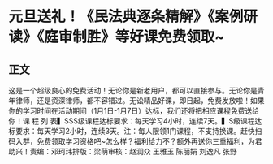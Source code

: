 # 元旦送礼！《民法典逐条精解》《案例研读》《庭审制胜》等好课免费领取~
## 正文
这是一个超级良心的免费活动！无论你是新老用户，都可以直接参与。无论你是青年律师，还是资深律师，都不容错过。无讼精品好课，即日起，免费发放啦！如果你的学习时间在活动期间（1月1日-1月7日）达标，我们还将把相应课程免费送给你！课 程 列 表▍SSS级课程达标要求：每天学习4小时，连续7天。▍S级课程达标要求：每天学习2小时，连续3天。注：每人限领1门课程，不支持换课。赶快扫码入群，免费领取学习资格吧~怎么样？福利给力不？额外再送你三重福利，为君助兴！责编：邓珂玮排版：梁萌审核：赵润众 王雅玉 陈丽娟 刘逸凡 张野